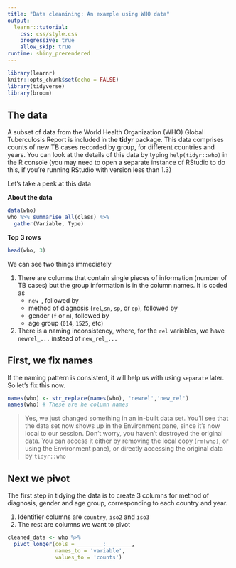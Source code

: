 ```yaml
---
title: "Data cleanining: An example using WHO data"
output: 
  learnr::tutorial:
    css: css/style.css
    progressive: true
    allow_skip: true
runtime: shiny_prerendered
---
```


```r
library(learnr)
knitr::opts_chunk$set(echo = FALSE)
library(tidyverse)
library(broom)
```

## The data

A subset of data from the World Health Organization (WHO) Global Tuberculosis Report
is included in the **tidyr** package. This data comprises counts of new TB cases recorded by group, for different countries and years. You can look at the details of this data by
typing `help(tidyr::who)` in the R console (you may need to open a separate instance of RStudio to do this,
if you're running RStudio with version less than 1.3)

Let's take a peek at this data


**About the data**

```r
data(who)
who %>% summarise_all(class) %>% 
  gather(Variable, Type)
```

**Top 3 rows**

```r
head(who, 3)
```

We can see two things immediately

1. There are columns that contain single pieces of information (number of TB cases) but the group information is in the column names. It is coded as
    + `new_`, followed by
    + method of diagnosis (`rel`,`sn`, `sp`, or `ep`), followed by
    + gender (`f` or `m`), followed by 
    + age group (`014`, `1525`, etc)
1. There is a naming inconsistency, where, for the `rel` variables, we have `newrel_...` instead of `new_rel_...`

## First, we fix names

If the naming pattern is consistent, it will help us with using `separate` later. So let's fix this now.

```r
names(who) <- str_replace(names(who), 'newrel','new_rel')
names(who) # These are he column names
```

> Yes, we just changed something in an in-built data set. You'll see that the data set now shows up in 
the Environment pane, since it's now local to our session. Don't worry, you haven't destroyed the original data. You can access it either by removing the local copy (`rm(who)`, or using the Environment pane), or directly accessing
the original data by `tidyr::who`

## Next we pivot

The first step in tidying the data is to create 3 columns for method of diagnosis, gender and age group, corresponding to each country and year. 

1. Identifier columns are `country`, `iso2` and `iso3`
1. The rest are columns we want to pivot

```r
cleaned_data <- who %>% 
  pivot_longer(cols = ________:________,
               names_to = 'variable',
               values_to = 'counts')
```

